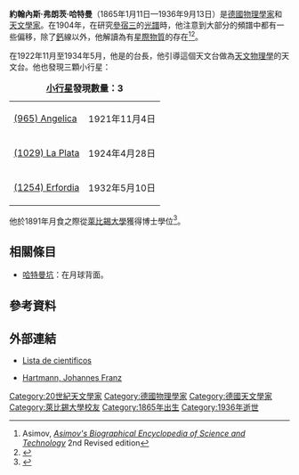 {{Infobox scientist
|name              = 約翰內斯·弗朗茨·哈特曼（Johannes Franz Hartmann）
|image             = Johannes Franz Hartmann.jpg
|image_size        = 
|alt               = 
|caption           = 
|birth_date        = {{birth date|1865|1|11|mf=y}}
|birth_place       = 德國[[薩克森省|薩克森省]][[埃爾富特|埃爾富特]]
|death_date        = {{death date and age|mf=yes|1936|9|13|1865|1|11}}
|death_place       = [[Göttingen|Göttingen]]
|residence         = 
|citizenship       = 德國
|nationality       = 德國
|ethnicity         = 
|fields            = 礦物學家
|workplaces        = [[波茲坦天文物理學院|波茲坦天文物理學院]]
|alma_mater        = [[萊比錫大學|萊比錫大學]]
|doctoral_advisor  = 
|academic_advisors = 
|doctoral_students = 
|notable_students  = 
|known_for         = 發現[[星際物質|星際物質]]
|author_abbrev_bot = 
|author_abbrev_zoo = 
|influences        = 
|influenced        = 
|awards            = 
|signature         = <!--(filename only)-->
|signature_alt     = 
|footnotes         = 
}}
'''約翰內斯·弗朗茨·哈特曼'''（1865年1月11日—1936年9月13日）是[[德國|德國]][[物理學家|物理學家]]和[[天文學家|天文學家]]。在1904年，在研究[[參宿三|參宿三]]的[[光譜|光譜]]時，他注意到大部分的頻譜中都有一些偏移，除了[[鈣|鈣]]線以外，他解讀為有[[星際物質|星際物質]]的存在<ref>Asimov, ''[[Asimov's_Biographical_Encyclopedia_of_Science_and_Technology|Asimov's Biographical Encyclopedia of Science and Technology]]'' 2nd Revised edition</ref><ref>{{cite journal | title=Investigations on the spectrum and orbit of delta Orionis | url=http://articles.adsabs.harvard.edu/full/1904ApJ....19..268H | last1=Hartmann | first1=J. | journal=Astrophysical Journal | volume=19 | pages=268–286 | date=1904 | bibcode=1904ApJ....19..268H | doi=10.1086/141112 | access-date=2015-01-11 | archive-date=2020-08-22 | archive-url=https://web.archive.org/web/20200822022504/http://articles.adsabs.harvard.edu/full/1904ApJ....19..268H | dead-url=no }}</ref>。

在1922年11月至1934年5月，他是{{link-en|拉普拉塔天文台|La Plata Astronomical Observatory}}的台長，他引導這個天文台做為[[天文物理學|天文物理學]]的天文台。他也發現三顆小行星：
{| class="wikitable" align="left" style="margin: 1em; margin-top: 0;"
|+ '''[[小行星|小行星]]發現數量：3'''
| [[小行星965|(965) Angelica]] || 1921年11月4日
|-
| [[小行星1029|(1029) La Plata]] || 1924年4月28日
|-
| [[小行星1254|(1254) Erfordia]] || 1932年5月10日
|}

他於1891年月食之際從[[萊比錫大學|萊比錫大學]]獲得博士學位<ref>{{cite book |title=The Biographical Encyclopedia of Astronomers |last=Hockey |first=Thomas |date=2009 |publisher=[[Springer_Publishing|Springer Publishing]] |isbn=978-0-387-31022-0 |accessdate=August 22, 2012 |url=http://www.springerreference.com/docs/html/chapterdbid/58587.html |archive-date=2014-03-25 |archive-url=https://web.archive.org/web/20140325021611/http://www.springerreference.com/docs/html/chapterdbid/58587.html |dead-url=no }}</ref>。

== 相關條目 ==
*[[哈特曼_(坑穴)|哈特曼坑]]：在月球背面。

== 參考資料 ==
<references />

== 外部連結 ==
* {{es icon}} [https://web.archive.org/web/20111227113730/http://www.oni.escuelas.edu.ar/olimpi98/conociendonuestraciencia/lista%20de%20cientificos.html Lista de cientificos]
*[http://www.plicht.de/chris/17hartma.htm Hartmann, Johannes Franz] {{Wayback|url=http://www.plicht.de/chris/17hartma.htm |date=20160303170408 }}

{{Authority control}}

{{DEFAULTSORT:Hartmann, Johannes Franz}}
[[Category:20世紀天文學家|Category:20世紀天文學家]]
[[Category:德國物理學家|Category:德國物理學家]]
[[Category:德國天文學家|Category:德國天文學家]]
[[Category:萊比錫大學校友|Category:萊比錫大學校友]]
[[Category:1865年出生|Category:1865年出生]]
[[Category:1936年逝世|Category:1936年逝世]]